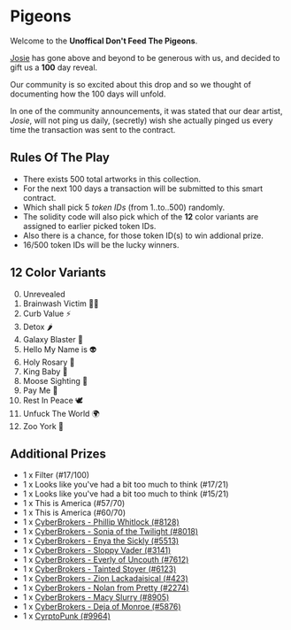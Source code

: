 # Pigeons

Welcome to the **Unoffical Don't Feed The Pigeons**.

[Josie](https://twitter.com/josiebellini) has gone above and beyond to be generous with us, and decided to gift us a **100** day reveal.

Our community is so excited about this drop and so we thought of documenting how the 100 days will unfold.

In one of the community announcements, it was stated that our dear artist, *Josie*, will not ping us daily, (secretly) wish she actually pinged us every time the transaction was sent to the contract.


## Rules Of The Play

- There exists 500 total artworks in this collection.
- For the next 100 days a transaction will be submitted to this smart contract.
- Which shall pick 5 *token IDs* (from 1..to..500) randomly.
- The solidity code will also pick which of the **12** color variants are assigned to earlier picked token IDs.
- Also there is a chance, for those token ID(s) to win addional prize.
- 16/500 token IDs will be the lucky winners.


## 12 Color Variants
0. Unrevealed
1. Brainwash Victim 🧟‍♀️
2. Curb Value ⚡️
3. Detox 🌶
4. Galaxy Blaster 🔫
5. Hello My Name is 👽
6. Holy Rosary 📿
7. King Baby 👑
8. Moose Sighting 🦌
9. Pay Me 💸
10. Rest In Peace 🕊
11. Unfuck The World 🌍
12. Zoo York 🗽

## Additional Prizes
- 1 x Filter (#17/100)
- 1 x Looks like you've had a bit too much to think (#17/21)
- 1 x Looks like you've had a bit too much to think (#15/21)
- 1 x This is America (#57/70)
- 1 x This is America (#60/70)
- 1 x [CyberBrokers - Phillip Whitlock (#8128)](https://www.cyberbrokers.com/cyberbrokers/phillip-whitlock-08128)
- 1 x [CyberBrokers - Sonia of the Twilight (#8018)](https://www.cyberbrokers.com/cyberbrokers/sonia-of-the-twilight-08018)
- 1 x [CyberBrokers - Enya the Sickly (#5513)](https://www.cyberbrokers.com/cyberbrokers/enya-the-sickly-05513)
- 1 x [CyberBrokers - Sloppy Vader (#3141)](https://www.cyberbrokers.com/cyberbrokers/sloppy-vader-03141)
- 1 x [CyberBrokers - Everly of Uncouth (#7612)](https://www.cyberbrokers.com/cyberbrokers/everly-of-uncouth-07612)
- 1 x [CyberBrokers - Tainted Stoyer (#6123)](https://www.cyberbrokers.com/cyberbrokers/tainted-stoyer-06123)
- 1 x [CyberBrokers - Zion Lackadaisical (#423)](https://www.cyberbrokers.com/cyberbrokers/zion-lackadaisical-00423)
- 1 x [CyberBrokers - Nolan from Pretty (#2274)](https://www.cyberbrokers.com/cyberbrokers/nolan-from-pretty-02274)
- 1 x [CyberBrokers - Macy Slurry (#8905)](https://www.cyberbrokers.com/cyberbrokers/macy-slurry-08905)
- 1 x [CyberBrokers - Deja of Monroe (#5876)](https://www.cyberbrokers.com/cyberbrokers/deja-of-monroe-05876)
- 1 x [CyrptoPunk (#9964)](https://cryptopunks.app/cryptopunks/details/9964)

